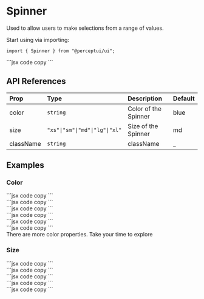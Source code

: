 
<h1 className="text-4xl font-bold mt-5">Spinner</h1>
<p className="text-xl">Used to allow users to make selections from a range of values.</p>
<IssueHeader source="components/spinner/spinner" />

Start using via importing:

```tsx code copy
import { Spinner } from "@perceptui/ui";
```

<div className="flex flex-col my-6 w-full">
  <div className="flex w-full gap-2 p-4 bg-blue-500/15 mb-2 rounded-lg">
    <Spinner/>
  </div>
  <div className="block w-full py-0">
    ```jsx code copy
    <Spinner/>
    ```
  </div>
</div>

## API References

| Prop      | Type     | Description | Default |
| :-------- | :------- | :---------- | :------ |
| color     | `string`                       | Color of the Spinner | blue    |
| size      | `"xs"\|"sm"\|"md"\|"lg"\|"xl"` | Size of the Spinner  | md      |
| className | `string`                       | className          | \_      |

## Examples

### Color

<div className="flex flex-col my-6 w-full">
  <div className="flex flex-wrap gap-2 items-center justify-start px-3 w-full p-4 bg-blue-500/15 mb-2 rounded-lg">
    <Spinner color="red"/>
    <Spinner color="light"/>
    <Spinner color="yellow"/>
    <Spinner color="cyan"/>
    <Spinner color="teal"/>
    <Spinner color="emerald"/>
  </div>
  <div className="block w-full py-0">
    ```jsx code copy
    <Spinner color="red"/>
    ```
  </div>
  <div className="block w-full py-0">
    ```jsx code copy
    <Spinner color="light"/>
    ```
  </div>
  <div className="block w-full py-0">
    ```jsx code copy
    <Spinner color="yellow"/>
    ```
  </div>
  <div className="block w-full py-0">
    ```jsx code copy
    <Spinner color="cyan"/>
    ```
  </div>
  <div className="block w-full py-0">
    ```jsx code copy
    <Spinner color="teal"/>
    ```
  </div>
  <div className="block w-full py-0">
    ```jsx code copy
    <Spinner color="emerald"/>
    ```
  </div>
</div>

<div className="flex justify-start items-start bg-cyan-500/10 w-full pl-6 p-2 rounded-xl py-4">
  <Info className="inline" /> There are more color properties. Take your time to
  explore
</div>


### Size

<div className="flex flex-col my-6 w-full">
  <div className="flex flex-wrap gap-2 items-end justify-start px-3 w-full p-4 bg-slate-500/15 mb-2 rounded-lg">
    <Spinner size="xs"/>
    <Spinner size="sm"/>
    <Spinner size="md"/>
    <Spinner size="lg"/>
    <Spinner size="xl"/>
  </div>
  <div className="block w-full py-0">
    ```jsx code copy
    <Spinner size="xs"/>
    ```
  </div>
  <div className="block w-full py-0">
    ```jsx code copy
    <Spinner size="sm"/>
    ```
  </div>
  <div className="block w-full py-0">
    ```jsx code copy
    <Spinner size="md"/>
    ```
  </div>
  <div className="block w-full py-0">
    ```jsx code copy
    <Spinner size="lg"/>
    ```
  </div>
  <div className="block w-full py-0">
    ```jsx code copy
    <Spinner size="xl"/>
    ```
  </div>
</div>